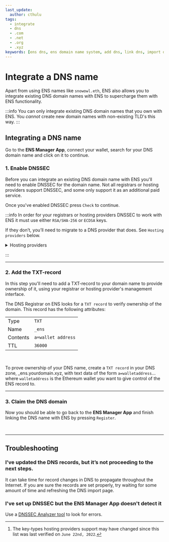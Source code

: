 ```yaml
---
last_update:
  author: cthulu
tags:
  - integrate
  - dns
  - .com
  - .net
  - .org
  - .xyz
keywords: [ens dns, ens domain name system, add dns, link dns, import dns, integrate dns, use dns with ens, use ens with dns, use ens with domain name]
---
```


# Integrate a DNS name
Apart from using ENS names like `snowowl.eth`, ENS also allows you to integrate existing DNS domain names with ENS
to supercharge them with ENS functionality.

:::info
You can only integrate existing DNS domain names that you own with ENS. You *cannot* create new domain names with non-existing
TLD's this way.
:::

## Integrating a DNS name
Go to the <Link to="https://app.ens.domains"><b>ENS Manager App</b></Link>, connect your wallet, search for your DNS domain name and click on it to continue.
<BrowserWindow url="app.ens.domains">
  <Image img="/img/howto/v3-integrate-dns-1.png"/>
</BrowserWindow>

### 1. Enable DNSSEC
Before you can integrate an existing DNS domain name with ENS you'll need to enable DNSSEC for the domain name.
Not all registrars or hosting providers support DNSSEC, and some only support it as an additional paid service.
<BrowserWindow url="app.ens.domains">
  <Image img="/img/howto/v3-integrate-dns-3.png"/>
</BrowserWindow>

Once you've enabled DNSSEC press `Check` to continue.

:::info
In order for your registrars or hosting providers DNSSEC to work with ENS it must use either `RSA/SHA-256` or `ECDSA` keys.  

If they don’t, you’ll need to migrate to a DNS provider that does. See `Hosting providers` below.

<details>
  <summary>Hosting providers</summary>

#### Hosting providers
A list of popular hosting providers and which DNSSEC key types they support[^1]

[^1]: The key-types hosting providers support may have changed since this list was last verified on `June 22nd, 2022`.

| Hosting providers | DNSSEC | RSA/SHA-256 | ECDSA | Details                                                        |
| ----------------- | ------ | ----------- | ----- | -------------------------------------------------------------- |
| easyDNS           | `Yes`  | `Yes`       | `Yes` | [`DNSSEC Guide`](https://kb.easydns.com/knowledge/dnssec/)     |
| Google Cloud DNS  | `Yes`  | `Yes`       | `Yes` | [`DNSSEC Guide`](https://cloud.google.com/dns/docs/registrars) |
| Bluehost          | `Yes`  | `Yes`       | `Yes` |                                                                |
| Hostinger         | `Yes`  | `Yes`       | `Yes` |                                                                |
| Hostgator         | `Yes`  | `Yes`       | `Yes` |                                                                |
| GoDaddy           | `Yes`  | `No`        | `Yes` |                                                                |
| Wordpress         | `No`   | -           | -     |                                                                |
| Namecheap         | `Yes`  | `Yes`       | `Yes` | [`DNSSEC Guide`](https://www.namecheap.com/support/knowledgebase/article.aspx/9722/2232/managing-dnssec-for-domains-pointed-to-custom-dns/) |

</details>

:::

---

### 2. Add the TXT-record
In this step you'll need to add a TXT-record to your domain name to provide ownership of it, using your registrar or hosting provider's management interface.
<BrowserWindow url="app.ens.domains">
  <Image img="/img/howto/v3-integrate-dns-2.png"/>
</BrowserWindow>

The DNS Registrar on ENS looks for a `TXT record` to verify ownership of the domain. This record has the following attributes:

|          |                    |
| -------- | -------------------|
| Type     | `TXT`              |
| Name     | `_ens`             |
| Contents | `a=wallet address` |
| TTL      | `36000`            |

<Tabs>
  <TabItem value="Google DNS" default>
    <BrowserWindow url="cloud.google.com">
      <Image img="/img/howto/link-dns-name-3.webp"/>
    </BrowserWindow>
  </TabItem>
  <TabItem value="Namecheap">
    <BrowserWindow url="namecheap.com">
      <Image img="/img/howto/v3-integrate-dns-namecheap-1.png"/>
    </BrowserWindow>
  </TabItem>
</Tabs>

To prove ownership of your DNS name, create a `TXT record` in your DNS zone, _ens.yourdomain.xyz, with text data of the form `a=walletaddress`... where `walletaddress` is the Ethereum wallet you want to give control of the ENS record to.

---

### 3. Claim the DNS domain
Now you should be able to go back to the <Link to="https://app.ens.domains"><b>ENS Manager App</b></Link> and finish linking the DNS name with ENS by pressing `Register`.

<BrowserWindow url="support.ensmods.xyz">
  <Image img="/img/howto/v3-integrate-dns-4.png"/>
</BrowserWindow>

<BrowserWindow url="support.ensmods.xyz">
  <Image img="/img/howto/v3-integrate-dns-5.png"/>
</BrowserWindow>

<BrowserWindow url="support.ensmods.xyz">
  <Image img="/img/howto/v3-integrate-dns-6.png"/>
</BrowserWindow>

<BrowserWindow url="support.ensmods.xyz">
  <Image img="/img/howto/v3-integrate-dns-7.png"/>
</BrowserWindow>

<BrowserWindow url="support.ensmods.xyz">
  <Image img="/img/howto/v3-integrate-dns-8.png"/>
</BrowserWindow>

---

## Troubleshooting

### I’ve updated the DNS records, but it’s not proceeding to the next steps.
It can take time for record changes in DNS to propagate throughout the Internet. If you are sure the records are set properly, try waiting for some amount of time and refreshing the DNS import page.

### I've set up DNSSEC but the ENS Manager App doesn't detect it
Use a [DNSSEC Analyzer tool](https://dnssec-debugger.verisignlabs.com/) to look for errors.
